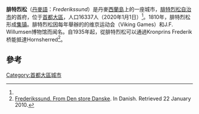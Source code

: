 {{Multiple issues|
{{Expand language|1=en|time=2020-10-31T09:54:16+00:00}}
{{Refimprove|time=2020-10-31T09:54:16+00:00}}
}}
{{Infobox settlement
| official_name   = 腓特烈松
| native_name     = Frederikssund
| settlement_type = 首府
| image_skyline   = Frederikssund Arrest.jpg
| pushpin_map     = Denmark
| coordinates     = {{coord|55.83330|N|12.06659|E|region:DK|display=inline}}
| subdivision_type  = 國家
| subdivision_name  = {{flag|Denmark}}
| subdivision_type1 = 大區
| subdivision_name1 = [[首都大區|首都大區]]
| subdivision_type2 = 自治市
| subdivision_name2 = [[腓特烈松自治市|腓特烈松自治市]]
| population      = 16,337人<ref name="#1">[https://m.statbank.dk/TableInfo/BY3?lang=en BY3: Population 1st January, by urban areas] The Mobile Statbank from [[Statistics_Denmark|Statistics Denmark]]</ref>
| timezone        = [[UTC+01:00|UTC+01:00]]
}}
'''腓特烈松'''（[[丹麥語|丹麥語]]：''Frederikssund''）是丹麥[[西蘭島|西蘭島]]上的一座城市，[[腓特烈松自治市|腓特烈松自治市]]的首府，位于[[首都大區|首都大區]]，人口16337人（2020年1月1日）<ref name="#1"/>。1810年，腓特烈松形成[[集镇|集镇]]。腓特烈松因每年舉辦的的维京运动会（Viking Games）和J.F. Willumsen博物馆而闻名。自1935年起，從腓特烈松可以通過Kronprins Frederik桥能抵達Hornsherred<ref>[http://www.denstoredanske.dk/Danmarks_geografi_og_historie/Danmarks_geografi/Sj%C3%A6lland/Frederikssund Frederikssund. From Den store Danske]. In Danish. Retrieved 22 January 2010.</ref>。

== 參考 ==
{{reflist}}

[[Category:首都大區城市|Category:首都大區城市]]